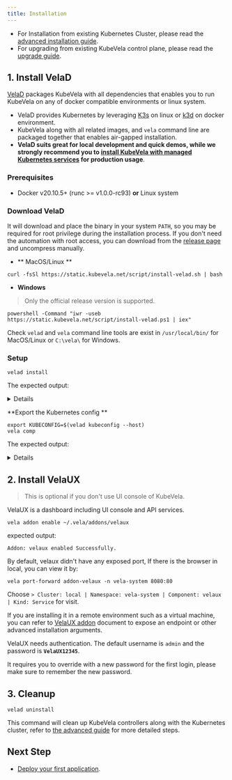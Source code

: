 ```yaml
---
title: Installation
---
```



- For Installation from existing Kubernetes Cluster, please read the [advanced installation guide](./platform-engineers/advanced-install#install-kubevela-with-existing-kubernetes-cluster).
- For upgrading from existing KubeVela control plane, please read the [upgrade guide](./platform-engineers/advanced-install#upgrade).

## 1. Install VelaD

[VelaD](https://github.com/kubevela/velad) packages KubeVela with all dependencies that enables you to run KubeVela on any of docker compatible environments or linux system.

- VelaD provides Kubernetes by leveraging [K3s](https://rancher.com/docs/k3s/latest/en/quick-start/) on linux or [k3d](https://k3d.io/) on docker environment.
- KubeVela along with all related images, and `vela` command line are packaged together that enables air-gapped installation.
- **VelaD suits great for local development and quick demos, while we strongly recommend you to [install KubeVela with managed Kubernetes services](./platform-engineers/advanced-install#install-kubevela-with-existing-kubernetes-cluster) for production usage**.

### Prerequisites

- Docker v20.10.5+ (runc >= v1.0.0-rc93) **or** Linux system

### Download VelaD

It will download and place the binary in your system `PATH`,
so you may be required for root privilege during the installation process.
If you don't need the automation with root access, you can download from the [release page](https://github.com/kubevela/velad/releases) and uncompress manually.

- ** MacOS/Linux **

```shell
curl -fsSl https://static.kubevela.net/script/install-velad.sh | bash
```

- **Windows**

> Only the official release version is supported.

```shell
powershell -Command "iwr -useb https://static.kubevela.net/script/install-velad.ps1 | iex"
```

Check `velad` and `vela` command line tools are exist in `/usr/local/bin/` for MacOS/Linux or `C:\vela\` for Windows.

### Setup

```shell
velad install
```

The expected output:

<details>

```
Preparing K3s images...
Successfully prepare k3s image:  /Users/sunjianbo/.vela/velad/k3s/k3s-airgap-images-amd64.tgz
Successfully prepare k3d images

...snip...

KubeVela control plane has been successfully set up on your cluster.
If you want to enable dashboard, please run "vela addon enable /Users/sunjianbo/.vela/addons/velaux"

Keep the token below if you want to restart the control plane
K1075e7f6c77555e6ebdaf4854e4a2f39ae4287cfad23f27cdac5b33608d44633fe::server:zSpzbdbGzVxOwfBvvjgT

🚀  Successfully install KubeVela control plane
🔭  See available commands with `vela help`
```
</details>

**Export the Kubernetes config **

```
export KUBECONFIG=$(velad kubeconfig --host)
vela comp
```

The expected output:

<details>

```
NAME                  	DEFINITION              	DESCRIPTION
kustomize             	autodetects.core.oam.dev	kustomize can fetching, building, updating and applying
                      	                        	Kustomize manifests from git repo.
helm                  	autodetects.core.oam.dev	helm release is a group of K8s resources from either git
                      	                        	repository or helm repo
config-helm-repository	autodetects.core.oam.dev	Config information to authenticate helm chart repository
yurt-helm             	autodetects.core.oam.dev	helm release is a group of K8s resources from either git
                      	                        	repository or helm repo
daemon                	daemonsets.apps         	Describes daemonset services in Kubernetes.
cron-task             	cronjobs.batch          	Describes cron jobs that run code or a script to completion.
worker                	deployments.apps        	Describes long-running, scalable, containerized services
                      	                        	that running at backend. They do NOT have network endpoint
                      	                        	to receive external network traffic.
task                  	jobs.batch              	Describes jobs that run code or a script to completion.
webservice            	deployments.apps        	Describes long-running, scalable, containerized services
                      	                        	that have a stable network endpoint to receive external
                      	                        	network traffic from customers.
clickhouse            	autodetects.core.oam.dev	Clickhouse Component provision a clickhouse cluster.
config-image-registry 	autodetects.core.oam.dev	Config information to authenticate image registry
k8s-objects           	autodetects.core.oam.dev	K8s-objects allow users to specify raw K8s objects in
                      	                        	properties
raw                   	autodetects.core.oam.dev	Raw allow users to specify raw K8s object in properties.
                      	                        	This definition is DEPRECATED, please use 'k8s-objects'
                      	                        	instead.
ref-objects           	autodetects.core.oam.dev	Ref-objects allow users to specify ref objects to use.
                      	                        	Notice that this component type have special handle logic.
```
</details>

## 2. Install VelaUX

> This is optional if you don't use UI console of KubeVela.

VelaUX is a dashboard including UI console and API services.

```shell script
vela addon enable ~/.vela/addons/velaux
```

expected output:

```
Addon: velaux enabled Successfully.
```

By default, velaux didn't have any exposed port, If there is the browser in local, you can view it by:

```
vela port-forward addon-velaux -n vela-system 8080:80
```

Choose `> Cluster: local | Namespace: vela-system | Component: velaux | Kind: Service` for visit.

If you are installing it in a remote environment such as a virtual machine, you can refer to [VelaUX addon](./reference/addons/velaux) document to expose an endpoint or other advanced installation arguments.

VelaUX needs authentication. The default username is `admin` and the password is **`VelaUX12345`**.

It requires you to override with a new password for the first login, please make sure to remember the new password.

## 3. Cleanup

```
velad uninstall
```

This command will clean up KubeVela controllers along with the Kubernetes cluster, refer to [the advanced guide](./platform-engineers/advanced-install#uninstall) for more detailed steps.

## Next Step

- [Deploy your first application](./quick-start).
